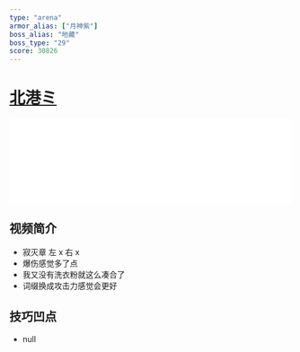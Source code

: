```yaml
---
type: "arena"
armor_alias: ["月神紫"]
boss_alias: "地藏"
boss_type: "29"
score: 30826
---
```


# [北港ミ](https://www.bilibili.com/video/BV1pA411x7Bs)

<iframe
  src="//player.bilibili.com/player.html?aid=330365809&bvid=BV1pA411x7Bs&cid=256953648&page=1"
  scrolling="no"
  border="0"
  frameborder="no"
  framespacing="0"
  allowfullscreen
  width="100%"
></iframe>

## 视频简介

- 寂灭章 左 x 右 x
- 爆伤感觉多了点
- 我又没有洗衣粉就这么凑合了
- 词缀换成攻击力感觉会更好

## 技巧凹点

- null
